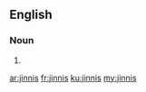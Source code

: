 ==English==

===Noun===
{{head|en}}

# {{plural of|jinni}}

[[ar:jinnis]]
[[fr:jinnis]]
[[ku:jinnis]]
[[my:jinnis]]